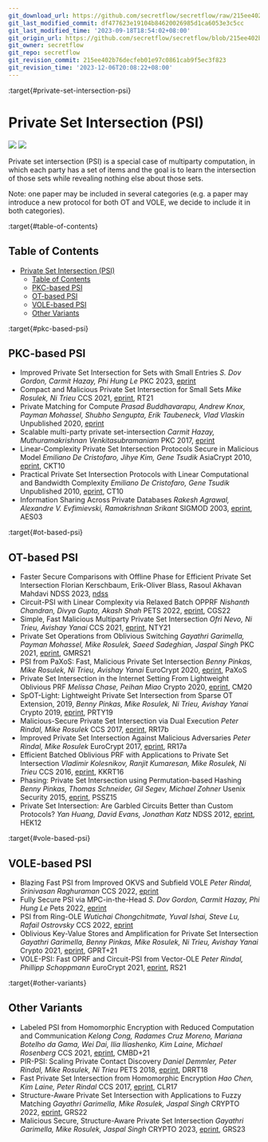 ```yaml
---
git_download_url: https://github.com/secretflow/secretflow/raw/215ee402b76decfeb01e97c0861cab9f5ec3f823/docs/awesome-pets/papers/applications/set/psi.md
git_last_modified_commit: df477623e19104b84620026985d1ca6053e3c5cc
git_last_modified_time: '2023-09-18T18:54:02+08:00'
git_origin_url: https://github.com/secretflow/secretflow/blob/215ee402b76decfeb01e97c0861cab9f5ec3f823/docs/awesome-pets/papers/applications/set/psi.md
git_owner: secretflow
git_repo: secretflow
git_revision_commit: 215ee402b76decfeb01e97c0861cab9f5ec3f823
git_revision_time: '2023-12-06T20:08:22+08:00'
---
```


:target{#private-set-intersection-psi}

# Private Set Intersection (PSI)

![](https://badgen.net/badge/\:update-to/\:Mar-2023/red) ![](https://badgen.net/badge/\:papers/:23/blue)

Private set intersection (PSI) is a special case of multiparty computation, in which each party has a set of items and the goal is to learn the intersection of those sets while revealing nothing else about those sets.

Note: one paper may be included in several categories (e.g. a paper may introduce a new protocol for both OT and VOLE, we decide to include it in both categories).

:target{#table-of-contents}

## Table of Contents

- [Private Set Intersection (PSI)](#private-set-intersection-psi)
  - [Table of Contents](#table-of-contents)
  - [PKC-based PSI](#pkc-based-psi)
  - [OT-based PSI](#ot-based-psi)
  - [VOLE-based PSI](#vole-based-psi)
  - [Other Variants](#other-variants)

:target{#pkc-based-psi}

## PKC-based PSI

- Improved Private Set Intersection for Sets with Small Entries
  <em>S. Dov Gordon, Carmit Hazay, Phi Hung Le</em>
  PKC 2023, [eprint](https://eprint.iacr.org/2022/334)
- Compact and Malicious Private Set Intersection for Small Sets
  <em>Mike Rosulek, Ni Trieu</em>
  CCS 2021, [eprint](https://eprint.iacr.org/2021/1159), RT21
- Private Matching for Compute
  <em>Prasad Buddhavarapu, Andrew Knox, Payman Mohassel, Shubho Sengupta, Erik Taubeneck, Vlad Vlaskin</em>
  Unpublished 2020, [eprint](https://eprint.iacr.org/2020/599)
- Scalable multi-party private set-intersection
  <em>Carmit Hazay, Muthuramakrishnan Venkitasubramaniam</em>
  PKC 2017, [eprint](https://eprint.iacr.org/2017/027)
- Linear-Complexity Private Set Intersection Protocols Secure in Malicious Model
  <em>Emiliano De Cristofaro, Jihye Kim, Gene Tsudik</em>
  AsiaCrypt 2010, [eprint](https://eprint.iacr.org/2010/469), CKT10
- Practical Private Set Intersection Protocols with Linear Computational and Bandwidth Complexity
  <em>Emiliano De Cristofaro, Gene Tsudik</em>
  Unpublished 2010, [eprint](https://eprint.iacr.org/2009/491), CT10
- Information Sharing Across Private Databases
  <em>Rakesh Agrawal, Alexandre V. Evfimievski, Ramakrishnan Srikant</em>
  SIGMOD 2003, [eprint](https://www.cs.cornell.edu/aevf/research/SIGMOD_2003.pdf), AES03

:target{#ot-based-psi}

## OT-based PSI

- Faster Secure Comparisons with Offline Phase for Efficient Private Set Intersection
  Florian Kerschbaum, Erik-Oliver Blass, Rasoul Akhavan Mahdavi
  NDSS 2023, [ndss](https://www.ndss-symposium.org/ndss-paper/faster-secure-comparisons-with-offline-phase-for-efficient-private-set-intersection/)
- Circuit-PSI with Linear Complexity via Relaxed Batch OPPRF
  <em>Nishanth Chandran, Divya Gupta, Akash Shah</em>
  PETS 2022, [eprint](https://eprint.iacr.org/2021/034), CGS22
- Simple, Fast Malicious Multiparty Private Set Intersection
  <em>Ofri Nevo, Ni Trieu, Avishay Yanai</em>
  CCS 2021, [eprint](https://eprint.iacr.org/2021/1221), NTY21
- Private Set Operations from Oblivious Switching
  <em>Gayathri Garimella, Payman Mohassel, Mike Rosulek, Saeed Sadeghian, Jaspal Singh</em>
  PKC 2021, [eprint](https://eprint.iacr.org/2021/243), GMRS21
- PSI from PaXoS: Fast, Malicious Private Set Intersection
  <em>Benny Pinkas, Mike Rosulek, Ni Trieu, Avishay Yanai</em>
  EuroCrypt 2020, [eprint](https://eprint.iacr.org/2020/193), PaXoS
- Private Set Intersection in the Internet Setting From Lightweight Oblivious PRF
  <em>Melissa Chase, Peihan Miao</em>
  Crypto 2020, [eprint](https://eprint.iacr.org/2020/729), CM20
- SpOT-Light: Lightweight Private Set Intersection from Sparse OT Extension, 2019,
  <em>Benny Pinkas, Mike Rosulek, Ni Trieu, Avishay Yanai</em>
  Crypto 2019, [eprint](https://eprint.iacr.org/2019/634), PRTY19
- Malicious-Secure Private Set Intersection via Dual Execution
  <em>Peter Rindal, Mike Rosulek</em>
  CCS 2017, [eprint](https://eprint.iacr.org/2017/769), RR17b
- Improved Private Set Intersection Against Malicious Adversaries
  <em>Peter Rindal, Mike Rosulek</em>
  EuroCrypt 2017, [eprint](https://eprint.iacr.org/2016/746), RR17a
- Efficient Batched Oblivious PRF with Applications to Private Set Intersection
  <em>Vladimir Kolesnikov, Ranjit Kumaresan, Mike Rosulek, Ni Trieu</em>
  CCS 2016, [eprint](https://eprint.iacr.org/2016/799), KKRT16
- Phasing: Private Set Intersection using Permutation-based Hashing
  <em>Benny Pinkas, Thomas Schneider, Gil Segev, Michael Zohner</em>
  Usenix Security 2015, [eprint](https://eprint.iacr.org/2015/634), PSSZ15
- Private Set Intersection: Are Garbled Circuits Better than Custom Protocols?
  <em>Yan Huang, David Evans, Jonathan Katz</em>
  NDSS 2012, [eprint](https://www.cs.umd.edu/~jkatz/papers/psi.pdf), HEK12

:target{#vole-based-psi}

## VOLE-based PSI

- Blazing Fast PSI from Improved OKVS and Subfield VOLE
  <em>Peter Rindal, Srinivasan Raghuraman</em>
  CCS 2022, [eprint](https://eprint.iacr.org/2022/320)
- Fully Secure PSI via MPC-in-the-Head
  <em>S. Dov Gordon, Carmit Hazay, Phi Hung Le</em>
  Pets 2022, [eprint](https://eprint.iacr.org/2022/379)
- PSI from Ring-OLE
  <em>Wutichai Chongchitmate, Yuval Ishai, Steve Lu, Rafail Ostrovsky</em>
  CCS 2022, [eprint](https://dl.acm.org/doi/abs/10.1145/3548606.3559378)
- Oblivious Key-Value Stores and Amplification for Private Set Intersection
  <em>Gayathri Garimella, Benny Pinkas, Mike Rosulek, Ni Trieu, Avishay Yanai</em>
  Crypto 2021, [eprint](https://eprint.iacr.org/2021/883), GPRT+21
- VOLE-PSI: Fast OPRF and Circuit-PSI from Vector-OLE
  <em>Peter Rindal, Phillipp Schoppmann</em>
  EuroCrypt 2021, [eprint](https://eprint.iacr.org/2021/266), RS21

:target{#other-variants}

## Other Variants

- Labeled PSI from Homomorphic Encryption with Reduced Computation and Communication
  <em>Kelong Cong, Radames Cruz Moreno, Mariana Botelho da Gama, Wei Dai, Ilia Iliashenko, Kim Laine, Michael Rosenberg</em>
  CCS 2021, [eprint](https://eprint.iacr.org/2021/1116), CMBD+21
- PIR-PSI: Scaling Private Contact Discovery
  <em>Daniel Demmler, Peter Rindal, Mike Rosulek, Ni Trieu</em>
  PETS 2018, [eprint](https://eprint.iacr.org/2018/579), DRRT18
- Fast Private Set Intersection from Homomorphic Encryption
  <em>Hao Chen, Kim Laine, Peter Rindal</em>
  CCS 2017, [eprint](https://eprint.iacr.org/2017/299.pdf), CLR17
- Structure-Aware Private Set Intersection with Applications to Fuzzy Matching
  <em>Gayathri Garimella, Mike Rosulek, Jaspal Singh</em>
  CRYPTO 2022, [eprint](https://eprint.iacr.org/2022/1011.pdf), GRS22
- Malicious Secure, Structure-Aware Private Set Intersection
  <em>Gayathri Garimella, Mike Rosulek, Jaspal Singh</em>
  CRYPTO 2023, [eprint](https://eprint.iacr.org/2023/1166), GRS23
